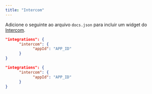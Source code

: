 ```yaml
---
title: "Intercom"
---
```


Adicione o seguinte ao arquivo `docs.json` para incluir um widget do [Intercom](https://www.intercom.com).

<CodeGroup>

```json Opções de integração em docs.json
"integrations": {
      "intercom": {
            "appId": "APP_ID"
      }
}
```

```json Exemplo
"integrations": {
      "intercom": {
            "appId": "APP_ID"
      }
}
```

</CodeGroup>